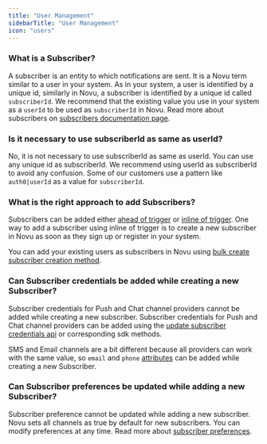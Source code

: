 ```yaml
---
title: "User Management"
sidebarTitle: "User Management"
icon: "users"
---
```


### What is a Subscriber?
A subscriber is an entity to which notifications are sent. It is a Novu term similar to a user in your system. As in your system, a user is identified by a unique id, similarly in Novu, a subscriber is identified by a unique id called `subscriberId`. We recommend that the existing value you use in your system as a `userId` to be used as `subscriberId` in Novu. Read more about subscribers on [subscribers documentation page](/subscribers/subscribers).

### Is it necessary to use subscriberId as same as userId?
No, it is not necessary to use subscriberId as same as userId. You can use any unique id as subscriberId. We recommend using userId as subscriberId to avoid any confusion. Some of our customers use a pattern like `auth0|userId` as a value for `subscriberId`.

### What is the right approach to add Subscribers?
Subscribers can be added either [ahead of trigger](/subscribers/subscribers#1-ahead-of-trigger) or [inline of trigger](/subscribers/subscribers#2-inline-of-trigger). One way to add a subscriber using inline of trigger is to create  a new subscriber in Novu as soon as they sign up or register in your system. 

You can add your existing users as subscribers in Novu using [bulk create subscriber creation method](/subscribers/subscribers#bulk-subscriber-creation).

### Can Subscriber credentials be added while creating a new Subscriber?
Subscriber credentials for Push and Chat channel providers cannot be added while creating a new subscriber. Subscriber credentials for Push and Chat channel providers can be added using the [update subscriber credentials api](/api-reference/subscribers/update-subscriber-credentials) or corresponding sdk methods. 

SMS and Email channels are a bit different because all providers can work with the same value, so `email` and `phone` [attributes](/subscribers/subscribers#subscriber-attributes) can be added while creating a new Subscriber.

### Can Subscriber preferences be updated while adding a new Subscriber?
Subscriber preference cannot be updated while adding a new subscriber. Novu sets all channels as true by default for new subscribers. You can modify preferences at any time. Read more about [subscriber preferences](/subscribers/preferences).